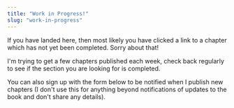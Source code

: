 ```yaml
---
title: "Work in Progress!"
slug: "work-in-progress"
---
```


If you have landed here, then most likely you have clicked a link to a chapter which has not yet been completed. Sorry about that!

I'm trying to get a few chapters published each week, check back regularly to see if the section you are looking for is completed.

You can also sign up with the form below to be notified when I publish new chapters (I don't use this for anything beyond notifications of updates to the book and don't share any details).

<EmailSignupForm />
